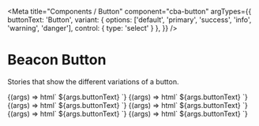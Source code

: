 
<Meta
  title="Components / Button"
  component="cba-button"
  argTypes={{
    buttonText: 'Button',
    variant: {
      options: ['default', 'primary', 'success', 'info', 'warning', 'danger'],
      control: { type: 'select' }
    },
  }}
/>

# Beacon Button

Stories that show the different variations of a button.

<Canvas withSource="open">
  <Story
    name="Button - default"
    component="cba-button"
    args={{
      buttonText: 'Default Button',
      variant: 'default',
    }}
  >
    {(args) => html`
        <cba-button variant="${args.variant}">${args.buttonText}</cba-button>
    `}
  </Story>
</Canvas>

<ArgsTable story="Button - default" />

<Canvas withSource="open">
  <Story
    name="Button - primary"
    component="cba-button"
    args={{
      buttonText: 'Primary Button',
      variant: 'primary',
    }}
  >
    {(args) => html`
        <cba-button variant="${args.variant}">${args.buttonText}</cba-button>
    `}
  </Story>
</Canvas>

<ArgsTable story="Button - primary" />

<Canvas withSource="open">
  <Story
    name="Button - success"
    component="cba-button"
    args={{
      buttonText: 'Success Button',
      variant: 'success',
    }}
  >
    {(args) => html`
        <cba-button variant="${args.variant}" >${args.buttonText}</cba-button>
    `}
  </Story>
</Canvas>

<ArgsTable story="Button - sucsess" />

<Canvas withSource="open">
  <Story
    name="Button - info"
    component="cba-button"
    args={{
      buttonText: 'Info Button',
      variant: 'info',
    }}
  >
    {(args) => html`
        <cba-button variant="${args.variant}" >${args.buttonText}</cba-button>
    `}
  </Story>
</Canvas>

<ArgsTable story="Button - info" />

<Canvas withSource="open">
  <Story
    name="Button - warning"
    component="cba-button"
    args={{
      buttonText: 'Warning Button',
      variant: 'warning',
    }}
  >
    {(args) => html`
        <cba-button variant="${args.variant}" >${args.buttonText}</cba-button>
    `}
  </Story>
</Canvas>

<ArgsTable story="Button - warning" />

<Canvas withSource="open">
  <Story
    name="Button - danger"
    component="cba-button"
    args={{
      buttonText: 'Danger Button',
      variant: 'danger',
    }}
  >
    {(args) => html`
        <cba-button variant="${args.variant}" >${args.buttonText}</cba-button>
    `}
  </Story>
</Canvas>

<ArgsTable story="Button - danger" />


